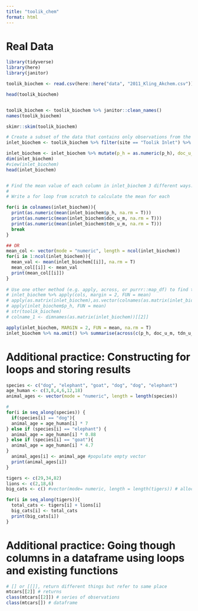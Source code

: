 ```yaml
---
title: "toolik_chem"
format: html
---
```


# Real Data 
```r
library(tidyverse)
library(here)
library(janitor)

toolik_biochem <- read.csv(here::here("data", "2011_Kling_Akchem.csv"))

head(toolik_biochem)


toolik_biochem <- toolik_biochem %>% janitor::clean_names()
names(toolik_biochem)

skimr::skim(toolik_biochem)

```


```r
# Create a subset of the data that contains only observations from the “Toolik Inlet” site, and that only contains the variables (columns) for pH, dissolved organic carbon (DOC), and total dissolved nitrogen (TDN) (hint: see dplyr::select()). Store this subset as inlet_biochem. Make sure to look at the subset you’ve created.
inlet_biochem <- toolik_biochem %>% filter(site == "Toolik Inlet") %>% dplyr::select(p_h, doc_u_m, tdn_u_m)

inlet_biochem <- inlet_biochem %>% mutate(p_h = as.numeric(p_h), doc_u_m = as.numeric(doc_u_m), tdn_u_m =  as.numeric(tdn_u_m))
dim(inlet_biochem)
#view(inlet_biochem)
head(inlet_biochem)



```


```r
# Find the mean value of each column in inlet_biochem 3 different ways:
# 
# Write a for loop from scratch to calculate the mean for each

for(i in colnames(inlet_biochem)){
  print(as.numeric(mean(inlet_biochem$p_h, na.rm = T)))
  print(as.numeric(mean(inlet_biochem$doc_u_m, na.rm = T)))
  print(as.numeric(mean(inlet_biochem$tdn_u_m, na.rm = T)))
  break 
}

## OR
mean_col <- vector(mode = "numeric", length = ncol(inlet_biochem))
for(i in 1:ncol(inlet_biochem)){
  mean_val <- mean(inlet_biochem[[i]], na.rm = T)
  mean_col[[i]] <- mean_val
  print(mean_col[[i]])
}
  
# Use one other method (e.g. apply, across, or purrr::map_df) to find the mean for each column.
# inlet_biochem %>% apply(cols, margin = 2, FUN = mean) 
# apply(as.matrix(inlet_biochem),as.vector(colnames(as.matrix(inlet_biochem))), FUN = mean )
# apply(inlet_biochem$p_h, FUN = mean)
# str(toolik_biochem)
# colname_1 <- dimnames(as.matrix(inlet_biochem))[[2]] 

apply(inlet_biochem, MARGIN = 2, FUN = mean, na.rm = T)
inlet_biochem %>% na.omit() %>% summarise(across(c(p_h, doc_u_m, tdn_u_m), mean))

```
# Additional practice: Constructing for loops and storing results
```r
species <- c("dog", "elephant", "goat", "dog", "dog", "elephant")
age_human <- c(3,8,4,6,12,18)
animal_ages <- vector(mode = "numeric", length = length(species))

#
for(i in seq_along(species)) {
  if(species[i] == "dog"){
  animal_age = age_human[i] * 7
} else if (species[i] == "elephant") {
  animal_age = age_human[i] * 0.88
} else if (species[i] == "goat"){
  animal_age = age_human[i] * 4.7
}
  animal_ages[i] <- animal_age #populate empty vector
  print(animal_ages[i])
}

tigers <- c(29,34,82)
lions <- c(2,18,6)
big_cats <- c() #vector(mode= numeric, length = length(tigers)) # allocate storage for new values

for(i in seq_along(tigers)){
  total_cats <- tigers[i] + lions[i] 
  big_cats[i] <- total_cats
  print(big_cats[i])
}

```


# Additional practice: Going though columns in a dataframe using loops and existing functions
```r
# [] or [[]], return different things but refer to same place
mtcars[[2]] # returns
class(mtcars[[2]]) # series of observations 
class(mtcars[]) # dataframe

```



